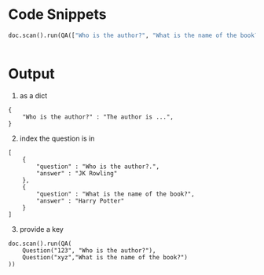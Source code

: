 # Code Snippets
```py
doc.scan().run(QA(["Who is the author?", "What is the name of the book?"]))



```


# Output
1. as a dict
```
{
    "Who is the author?" : "The author is ...",
}
```

2. index the question is in
```
[
    {
        "question" : "Who is the author?.",
        "answer" : "JK Rowling"
    },
    {
        "question" : "What is the name of the book?",
        "answer" : "Harry Potter"
    }
]
```

3. provide a key
```
doc.scan().run(QA(
    Question("123", "Who is the author?"),
    Question("xyz","What is the name of the book?")
))

```